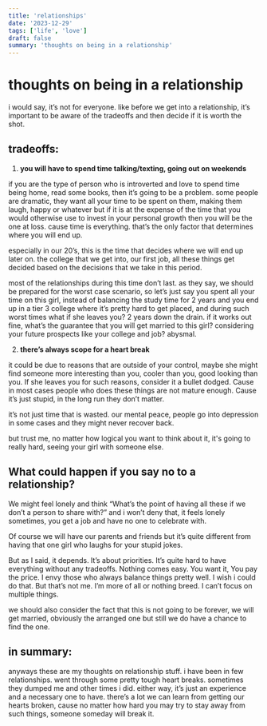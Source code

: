 ```yaml
---
title: 'relationships'
date: '2023-12-29'
tags: ['life', 'love']
draft: false
summary: 'thoughts on being in a relationship'
---
```


# thoughts on being in a relationship

i would say, it’s not for everyone. like before we get into a relationship, it’s important to be aware of the tradeoffs and then decide if it is worth the shot.

## tradeoffs:

1. **you will have to spend time talking/texting, going out on weekends**

if you are the type of person who is introverted and love to spend time being home, read some books, then it’s going to be a problem. some people are dramatic, they want all your time to be spent on them, making them laugh, happy or whatever but if it is at the expense of the time that you would otherwise use to invest in your personal growth then you will be the one at loss. cause time is everything. that’s the only factor that determines where you will end up.

especially in our 20’s, this is the time that decides where we will end up later on. the college that we get into, our first job, all these things get decided based on the decisions that we take in this period.

most of the relationships during this time don’t last. as they say, we should be prepared for the worst case scenario, so let’s just say you spent all your time on this girl, instead of balancing the study time for 2 years and you end up in a tier 3 college where it’s pretty hard to get placed, and during such worst times what if she leaves you? 2 years down the drain. if it works out fine, what’s the guarantee that you will get married to this girl? considering your future prospects like your college and job? abysmal.

2. **there’s always scope for a heart break**

it could be due to reasons that are outside of your control, maybe she might find someone more interesting than you, cooler than you, good looking than you. If she leaves you for such reasons, consider it a bullet dodged. Cause in most cases people who does these things are not mature enough. Cause it’s just stupid, in the long run they don’t matter.

it’s not just time that is wasted. our mental peace, people go into depression in some cases and they might never recover back.

but trust me, no matter how logical you want to think about it, it's going to really hard, seeing your girl with someone else.

## What could happen if you say no to a relationship?

We might feel lonely and think “What’s the point of having all these if we don’t a person to share with?” and i won’t deny that, it feels lonely sometimes, you get a job and have no one to celebrate with. 

Of course we will have our parents and friends but it’s quite different from having that one girl who laughs for your stupid jokes.

But as I said, it depends. It’s about priorities. It’s quite hard to have everything without any tradeoffs. Nothing comes easy. You want it, You pay the price. I envy those who always balance things pretty well. I wish i could do that. But that’s not me. I’m more of all or nothing breed. I can’t focus on multiple things.

we should also consider the fact that this is not going to be forever, we will get married, obviously the arranged one but still we do have a chance to find the one.

## in summary:

anyways these are my thoughts on relationship stuff. i have been in few relationships. went through some pretty tough heart breaks. sometimes they dumped me and other times i did. either way, it’s just an experience and a necessary one to have. there’s a lot we can learn from getting our hearts broken, cause no matter how hard you may try to stay away from such things, someone someday will break it.
